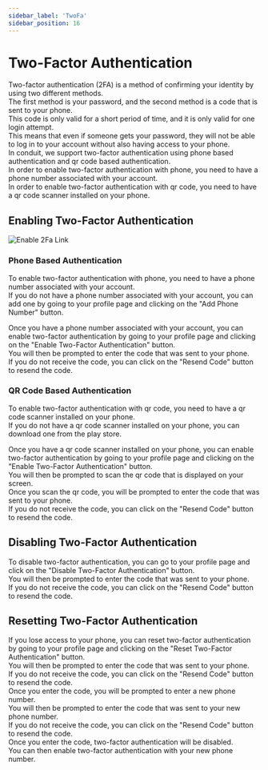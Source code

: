 ```yaml
---
sidebar_label: 'TwoFa'
sidebar_position: 16
---
```


# Two-Factor Authentication

Two-factor authentication (2FA) is a method of confirming your identity by using two different methods.<br />
The first method is your password, and the second method is a code that is sent to your phone.<br />
This code is only valid for a short period of time, and it is only valid for one login attempt.<br />
This means that even if someone gets your password, they will not be able to log in to your account without also having access to your phone.<br />
In conduit, we support two-factor authentication using phone based authentication and qr code based authentication.<br />
In order to enable two-factor authentication with phone, you need to have a phone number associated with your account.<br />
In order to enable two-factor authentication with qr code, you need to have a qr code scanner installed on your phone.<br />

## Enabling Two-Factor Authentication

![Enable 2Fa Link](/v0.15/modules/authentication/tutorials/enable-2-fa.png)

### Phone Based Authentication

To enable two-factor authentication with phone, you need to have a phone number associated with your account.<br />
If you do not have a phone number associated with your account, you can add one by going to your profile page and clicking on the "Add Phone Number" button.<br />

Once you have a phone number associated with your account, you can enable two-factor authentication by going to your profile page and clicking on the "Enable Two-Factor Authentication" button.<br />
You will then be prompted to enter the code that was sent to your phone.<br />
If you do not receive the code, you can click on the "Resend Code" button to resend the code.<br />

### QR Code Based Authentication

To enable two-factor authentication with qr code, you need to have a qr code scanner installed on your phone.<br />
If you do not have a qr code scanner installed on your phone, you can download one from the play store.<br />

Once you have a qr code scanner installed on your phone, you can enable two-factor authentication by going to your profile page and clicking on the "Enable Two-Factor Authentication" button.<br />
You will then be prompted to scan the qr code that is displayed on your screen.<br />
Once you scan the qr code, you will be prompted to enter the code that was sent to your phone.<br />
If you do not receive the code, you can click on the "Resend Code" button to resend the code.<br />

## Disabling Two-Factor Authentication

To disable two-factor authentication, you can go to your profile page and click on the "Disable Two-Factor Authentication" button.<br />
You will then be prompted to enter the code that was sent to your phone.<br />
If you do not receive the code, you can click on the "Resend Code" button to resend the code.<br />

## Resetting Two-Factor Authentication

If you lose access to your phone, you can reset two-factor authentication by going to your profile page and clicking on the "Reset Two-Factor Authentication" button.<br />
You will then be prompted to enter the code that was sent to your phone.<br />
If you do not receive the code, you can click on the "Resend Code" button to resend the code.<br />
Once you enter the code, you will be prompted to enter a new phone number.<br />
You will then be prompted to enter the code that was sent to your new phone number.<br />
If you do not receive the code, you can click on the "Resend Code" button to resend the code.<br />
Once you enter the code, two-factor authentication will be disabled.<br />
You can then enable two-factor authentication with your new phone number.<br />



